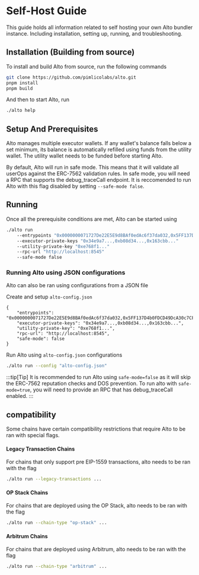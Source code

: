 # Self-Host Guide

This guide holds all information related to self hosting your own Alto bundler instance. Including installation, setting up, running, and troubleshooting.

## Installation (Building from source)

To install and build Alto from source, run the following commands

```bash
git clone https://github.com/pimlicolabs/alto.git
pnpm install
pnpm build
```

And then to start Alto, run

```bash
./alto help
```

## Setup And Prerequisites

Alto manages multiple executor wallets. If any wallet's balance falls below a set minimum, its balance is automatically refilled using funds from the utility wallet. The utility wallet needs to be funded before starting Alto.

By default, Alto will run in safe mode. This means that it will validate all userOps against the ERC-7562 validation rules. In safe mode, you will need a RPC that supports the debug_traceCall endpoint. It is reccomended to run Alto with this flag disabled by setting `--safe-mode false`.

## Running

Once all the prerequisite conditions are met, Alto can be started using

```bash
./alto run
    --entrypoints "0x0000000071727De22E5E9d8BAf0edAc6f37da032,0x5FF137D4b0FDCD49DcA30c7CF57E578a026d2789"
    --executor-private-keys "0x34e9a7...,0xb08d34...,0x163cbb..."
    --utility-private-key "0xe768f1..."
    --rpc-url "http://localhost:8545"
    --safe-mode false
```

### Running Alto using JSON configurations

Alto can also be ran using configurations from a JSON file

Create and setup `alto-config.json`

```
{
    "entrypoints": "0x0000000071727De22E5E9d8BAf0edAc6f37da032,0x5FF137D4b0FDCD49DcA30c7CF57E578a026d2789",
    "executor-private-keys": "0x34e9a7...,0xb08d34...,0x163cbb...",
    "utility-private-key": "0xe768f1...",
    "rpc-url": "http://localhost:8545",
    "safe-mode": false
}
```

Run Alto using `alto-config.json` configurations

```bash
./alto run --config "alto-config.json"
```

:::tip[Tip]
It is recommended to run Alto using `safe-mode=false` as it will skip the ERC-7562 reputation checks and DOS prevention. To run alto with `safe-mode=true`, you will need to provide an RPC that has debug_traceCall enabled.
:::

## compatibility

Some chains have certain compatibility restrictions that require Alto to be ran with special flags.

#### Legacy Transaction Chains
For chains that only support pre EIP-1559 transactions, alto needs to be ran with the flag

```bash
./alto run --legacy-transactions ...
```

#### OP Stack Chains
For chains that are deployed using the OP Stack, alto needs to be ran with the flag

```bash
./alto run --chain-type "op-stack" ...
```

#### Arbitrum Chains
For chains that are deployed using Arbitrum, alto needs to be ran with the flag

```bash
./alto run --chain-type "arbitrum" ...
```
